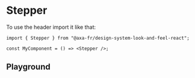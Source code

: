
<Meta of={StepperStories} name="Stepper Client" />

# Stepper

To use the header import it like that:

```tsx
import { Stepper } from "@axa-fr/design-system-look-and-feel-react";

const MyComponent = () => <Stepper />;
```

## Playground

<Canvas of={StepperStories.Playground} />

<Controls of={StepperStories.Playground} />

